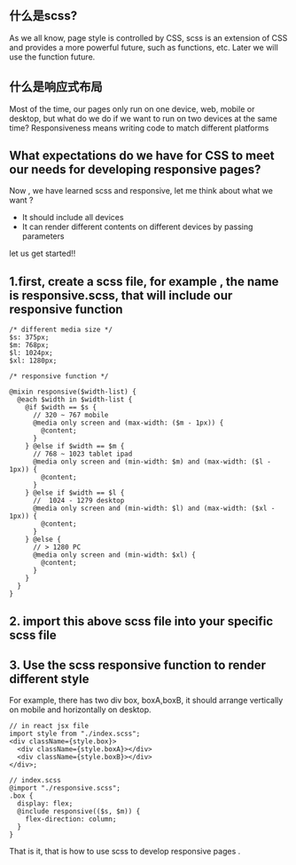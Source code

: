 
## 什么是scss?

As we all know, page style is controlled by CSS, scss is an extension of CSS and provides a more powerful future, such as functions, etc. Later we will use the function future.

## 什么是响应式布局

Most of the time, our pages only run on one device, web, mobile or desktop, but what do we do if we want to run on two devices at the same time? Responsiveness means writing code to match different platforms

## What expectations do we have for CSS to meet our needs for developing responsive pages?

Now , we have learned scss and responsive, let me think about what we want ?

- It should include all devices
- It can render different contents on different devices by passing parameters

let us get started!!

## 1.first, create a scss file, for example , the name is responsive.scss, that will include our responsive function

```tsx
/* different media size */
$s: 375px;
$m: 768px;
$l: 1024px;
$xl: 1280px;

/* responsive function */

@mixin responsive($width-list) {
  @each $width in $width-list {
    @if $width == $s {
      // 320 ~ 767 mobile
      @media only screen and (max-width: ($m - 1px)) {
        @content;
      }
    } @else if $width == $m {
      // 768 ~ 1023 tablet ipad
      @media only screen and (min-width: $m) and (max-width: ($l - 1px)) {
        @content;
      }
    } @else if $width == $l {
      //  1024 - 1279 desktop
      @media only screen and (min-width: $l) and (max-width: ($xl - 1px)) {
        @content;
      }
    } @else {
      // > 1280 PC
      @media only screen and (min-width: $xl) {
        @content;
      }
    }
  }
}
```

## 2. import this above scss file into your specific scss file

## 3. Use the scss responsive function to render different style

For example, there has two div box, boxA,boxB, it should arrange vertically on mobile and horizontally on desktop.

```tsx
// in react jsx file
import style from "./index.scss";
<div className={style.box}>
  <div className={style.boxA}></div>
  <div className={style.boxB}></div>
</div>;
```

```tsx
// index.scss
@import "./responsive.scss";
.box {
  display: flex;
  @include responsive(($s, $m)) {
    flex-direction: column;
  }
}
```

That is it, that is how to use scss to develop responsive pages .
